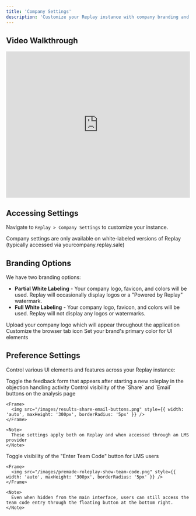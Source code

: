 ```yaml
---
title: 'Company Settings'
description: 'Customize your Replay instance with company branding and preferences'
---
```


## Video Walkthrough

<iframe
  width="100%"
  height="400"
  src="https://www.youtube.com/embed/5C3HiwLtAxk"
  title="Company Settings Walkthrough"
  frameBorder="0"
  allow="accelerometer; autoplay; clipboard-write; encrypted-media; gyroscope; picture-in-picture"
  allowFullScreen
></iframe>

## Accessing Settings

Navigate to `Replay > Company Settings` to customize your instance.

<Note>
  Company settings are only available on white-labeled versions of Replay (typically accessed via yourcompany.replay.sale)
</Note>

## Branding Options

We have two branding options:

- **Partial White Labeling** - Your company logo, favicon, and colors will be used. Replay will occasionally display logos or a "Powered by Replay" watermark.
- **Full White Labeling** - Your company logo, favicon, and colors will be used. Replay will not display any logos or watermarks.

<Steps>
  <Step title="Company Logo">
    Upload your company logo which will appear throughout the application
  </Step>
  
  <Step title="Favicon">
    Customize the browser tab icon
  </Step>
  
  <Step title="Primary Color">
    Set your brand's primary color for UI elements
  </Step>
</Steps>

## Preference Settings

Control various UI elements and features across your Replay instance:

<Steps>
  <Step title="Roleplay Feedback Form">
    Toggle the feedback form that appears after starting a new roleplay in the objection handling activity
  </Step>

  <Step title="Analysis Page Controls">
    Control visibility of the `Share` and `Email` buttons on the analysis page

    <Frame>
      <img src="/images/results-share-email-buttons.png" style={{ width: 'auto', maxHeight: '300px', borderRadius: '5px' }} />
    </Frame>

    <Note>
      These settings apply both on Replay and when accessed through an LMS provider
    </Note>

  </Step>

  <Step title="LMS Team Code Button">
    Toggle visibility of the "Enter Team Code" button for LMS users

    <Frame>
      <img src="/images/premade-roleplay-show-team-code.png" style={{ width: 'auto', maxHeight: '300px', borderRadius: '5px' }} />
    </Frame>

    <Note>
      Even when hidden from the main interface, users can still access the team code entry through the floating button at the bottom right.
    </Note>

  </Step>
</Steps>
